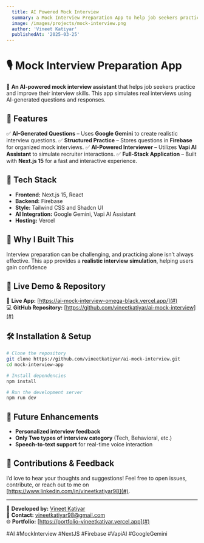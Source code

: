 ```yaml
---
  title: AI Powered Mock Interview
  summary: a Mock Interview Preparation App to help job seekers practice and improve their interview skills
  image: /images/projects/mock-interview.png
  author: 'Vineet Katiyar'
  publishedAt: '2025-03-25'
---
```


# 🎙️ Mock Interview Preparation App

🚀 **An AI-powered mock interview assistant** that helps job seekers practice and improve their interview skills. This app simulates real interviews using AI-generated questions and responses.

## 📌 Features
✅ **AI-Generated Questions** – Uses **Google Gemini** to create realistic interview questions.
✅ **Structured Practice** – Stores questions in **Firebase** for organized mock interviews.
✅ **AI-Powered Interviewer** – Utilizes **Vapi AI Assistant** to simulate recruiter interactions.
✅ **Full-Stack Application** – Built with **Next.js 15** for a fast and interactive experience.

## 🔧 Tech Stack
- **Frontend:** Next.js 15, React
- **Backend:** Firebase
- **Style:** Tailwind CSS and Shadcn UI
- **AI Integration:** Google Gemini, Vapi AI Assistant
- **Hosting:** Vercel

## 🎯 Why I Built This
Interview preparation can be challenging, and practicing alone isn’t always effective. This app provides a **realistic interview simulation**, helping users gain confidence

## 🚀 Live Demo & Repository
🔗 **Live App:** [https://ai-mock-interview-omega-black.vercel.app/](#)  
💻 **GitHub Repository:** [https://github.com/vineetkatiyar/ai-mock-interview](#)

## 🛠️ Installation & Setup
```bash
# Clone the repository
git clone https://github.com/vineetkatiyar/ai-mock-interview.git
cd mock-interview-app

# Install dependencies
npm install

# Run the development server
npm run dev
```

## 🚀 Future Enhancements
- **Personalized interview feedback**
- **Only Two types of interview category** (Tech, Behavioral, etc.)
- **Speech-to-text support** for real-time voice interaction

## 🤝 Contributions & Feedback
I’d love to hear your thoughts and suggestions! Feel free to open issues, contribute, or reach out to me on [https://www.linkedin.com/in/vineetkatiyar98](#).

---

📌 **Developed by:** [Vineet Katiyar](#)  
📩 **Contact:** [vineetkatiyar98@gmail.com](#)  
🌐 **Portfolio:** [https://portfolio-vineetkatiyar.vercel.app](#)

#AI #MockInterview #NextJS #Firebase #VapiAI #GoogleGemini
